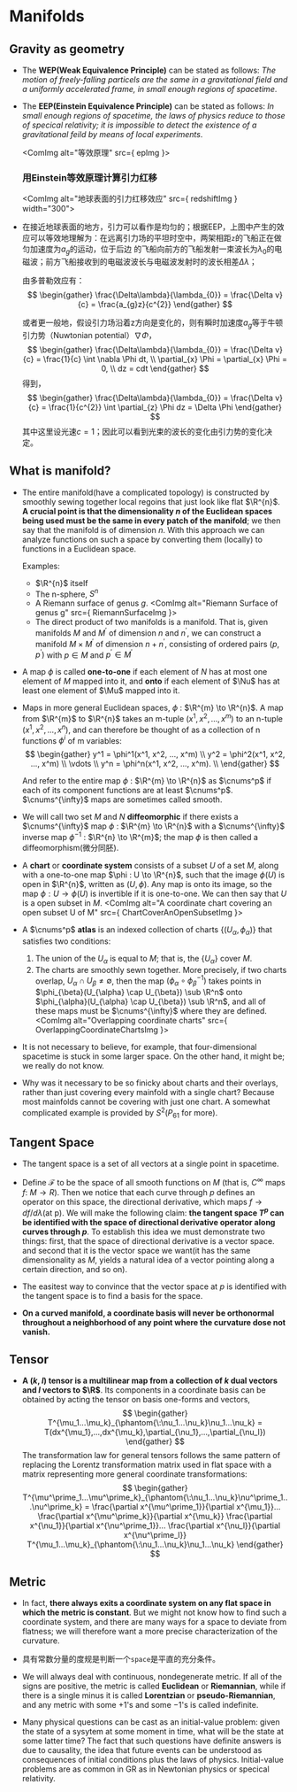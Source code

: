 
# Manifolds

## Gravity as geometry

* The **WEP(Weak Equivalence Principle)** can be stated as follows: *The motion of freely-falling particels are the same in a gravitational field and a uniformly accelerated frame, in small enough regions of spacetime*.

* The **EEP(Einstein Equivalence Principle)** can be stated as follows: *In small enough regions of spacetime, the laws of physics reduce to those of specical relativity; it is impossible to detect the existence of a gravitational feild by means of local experiments*.

  <ComImg alt="等效原理" src={ epImg }></ComImg>

  ### 用Einstein等效原理计算引力红移

  <ComImg alt="地球表面的引力红移效应" src={ redshiftImg } width="300"></ComImg>

* 在接近地球表面的地方，引力可以看作是均匀的；根据EEP，上图中产生的效应可以等效地理解为：在远离引力场的平坦时空中，两架相距`z`的飞船正在做匀加速度为$a_{g}$的运动，位于后边
的飞船向前方的飞船发射一束波长为$\lambda_{0}$的电磁波；前方飞船接收到的电磁波波长与电磁波发射时的波长相差$\Delta \lambda$；

  由多普勒效应有：
  $$
  \begin{gather}
  \frac{\Delta\lambda}{\lambda_{0}} = \frac{\Delta v}{c} = \frac{a_{g}z}{c^{2}}
  \end{gather}
  $$

  或者更一般地，假设引力场沿着z方向是变化的，则有瞬时加速度$a_{g}$等于牛顿引力势（Nuwtonian potential）$\nabla \Phi$，
  $$
  \begin{gather}
    \frac{\Delta\lambda}{\lambda_{0}} = \frac{\Delta v}{c} = \frac{1}{c} \int \nabla \Phi dt, \\
    \partial_{x} \Phi = \partial_{x} \Phi = 0, \\
    dz = cdt
  \end{gather}
  $$
  得到，
  $$
  \begin{gather}
    \frac{\Delta\lambda}{\lambda_{0}} = \frac{\Delta v}{c} = \frac{1}{c^{2}} \int \partial_{z} \Phi dz = \Delta \Phi
  \end{gather}
  $$
  其中这里设光速$c=1$；因此可以看到光束的波长的变化由引力势的变化决定。

## What is manifold?

* The entire manifold(have a complicated topology) is constructed by smoothly sewing together local regoins that just 
look like flat $\R^{n}$. **A crucial point is that the dimensionality $n$ of the Euclidean spaces being used must be the 
same in every patch of the manifold**; we then say that the manifold is of dimension $n$. With this approach we can analyze 
functions on such a space by converting them (locally) to functions in a Euclidean space.

  Examples: 

  * $\R^{n}$ itself
  * The n-sphere, $S^{n}$
  * A Riemann surface of genus $g$.
  <ComImg alt="Riemann Surface of genus g" src={ RiemannSurfaceImg }></ComImg>
  * The direct product of two manifolds is a manifold. That is, given manifolds $M$ and $M^{\prime}$ of dimension $n$ and 
  $n^{\prime}$, we can construct a manifold $M \times M^{\prime}$ of dimension $n + n^{\prime}$, consisting of ordered 
  pairs $(p, p^{\prime})$ with $p \in M$ and $p^{\prime} \in M^{\prime}$

* A map $\phi$ is called **one-to-one** if each element of $N$ has at most one element of $M$ mapped into it, and **onto** 
if each element of $\Nu$ has at least one element of $\Mu$ mapped into it.

* Maps in more general Euclidean spaces, $\phi$ : $\R^{m} \to \R^{n}$. A map from $\R^{m}$ to $\R^{n}$ takes an m-tuple
$(x^1, x^2, ..., x^m)$ to an n-tuple $(x^1, x^2, ..., x^n)$, and can therefore be thought of as a collection of n 
functions $\phi^i$ of m variables: 
  $$
  \begin{gather}
    y^1 = \phi^1(x^1, x^2, ..., x^m) \\
    y^2 = \phi^2(x^1, x^2, ..., x^m) \\
    \vdots \\
    y^n = \phi^n(x^1, x^2, ..., x^m). \\
  \end{gather}
  $$

  And refer to the entire map $\phi$ : $\R^{m} \to \R^{n}$ as $\cnums^p$ if each of its component functions are at least 
$\cnums^p$. $\cnums^{\infty}$ maps are sometimes called smooth.

* We will call two set $M$ and $N$ **diffeomorphic** if there exists a $\cnums^{\infty}$ map $\phi$ : $\R^{m} \to \R^{n}$ 
with a $\cnums^{\infty}$ inverse map $\phi^{-1}$ : $\R^{n} \to \R^{m}$; the map $\phi$ is then called a diffeomorphism(微分同胚).

* A **chart** or **coordinate system** consists of a subset $U$ of a set $M$, along with a one-to-one map $\phi : U \to \R^{n}$, 
such that the image $\phi(U)$ is open in $\R^{n}$, written as $(U, \phi)$. Any map is onto its image, so the map $\phi : U \to \phi(U)$ 
is invertible if it is one-to-one. We can then say that $U$ is a open subset in $M$.
<ComImg alt="A coordinate chart covering an open subset U of M" src={ ChartCoverAnOpenSubsetImg }></ComImg>

* A $\cnums^p$ **atlas** is an indexed collection of charts $\{(U_{\alpha}, \phi_{\alpha})\}$ that satisfies two conditions: 
  1. The union of the $U_{\alpha}$ is equal to $M$; that is, the $\{U_{\alpha}\}$ cover $M$.
  2. The charts are smoothly sewn together. More precisely, if two charts overlap, $U_{\alpha} \cap U_{\beta} \neq \emptyset$, 
  then the map $(\phi_{\alpha} \circ \phi_{\beta}^{-1})$ takes points in $\phi_{\beta}(U_{\alpha} \cap U_{\beta}) \sub \R^n$ 
  onto $\phi_{\alpha}(U_{\alpha} \cap U_{\beta}) \sub \R^n$, and all of these maps must be $\cnums^{\infty}$ where they are 
  defined.
  <ComImg alt="Overlapping coordinate charts" src={ OverlappingCoordinateChartsImg }></ComImg>

* It is not necessary to believe, for example, that four-dimensional spacetime is stuck in some larger space. On the other hand, 
it might be; we really do not know.

* Why was it necessary to be so finicky about charts and their overlays, rather than just covering every mainfold with a single chart? 
Because most mainfolds cannot be covering with just one chart. A somewhat complicated example is provided by $S^{2}$($P_{61}$ for more).

## Tangent Space

* The tangent space is a set of all vectors at a single point in spacetime.

* Define $\mathcal{F}$ to be the space of all smooth functions on $M$ (that is, $C^{\infty}$ maps $f$: $M \to R$). Then we notice that 
each curve through $p$ defines an operator on this space, the directional derivative, which maps $f \to df/d\lambda$(at p). We will 
make the following claim: **the tangent space $T^{p}$ can be identified with the space of directional derivative operator along curves 
through $p$**. To establish this idea we must demonstrate two things: first, that the space of directional derivative is a vector space. 
and second that it is the vector space we want(it has the same dimensionality as $M$, yields a natural idea of a vector pointing along a 
certain direction, and so on).

* The easitest way to convince that the vector space at $p$ is identified with the tangent space is to find a basis for the space.

* **On a curved manifold, a coordinate basis will never be orthonormal throughout a neighborhood of any point where the curvature 
dose not vanish.**

## Tensor

* **A ($k$, $l$) tensor is a multilinear map from a collection of $k$ dual vectors and $l$ vectors to $\R$**. Its components
in a coordinate basis can be obtained by acting the tensor on basis one-forms and vectors,
  $$
  \begin{gather}
    T^{\mu_1...\mu_k}_{\phantom{\:\nu_1...\nu_k}\nu_1...\nu_k} = T(dx^{\mu_1},...,dx^{\mu_k},\partial_{\nu_1},...,\partial_{\nu_l})
  \end{gather}
  $$
  The transformation law for general tensors follows the same pattern of replacing the Lorentz transformation matrix used in flat space
with a matrix representing more general coordinate transformations:
  $$
  \begin{gather}
    T^{\mu^\prime_1...\mu^\prime_k}_{\phantom{\:\nu_1...\nu_k}\nu^\prime_1...\nu^\prime_k}
    = \frac{\partial x^{\mu^\prime_1}}{\partial x^{\mu_1}}...
    \frac{\partial x^{\mu^\prime_k}}{\partial x^{\mu_k}}
    \frac{\partial x^{\nu_1}}{\partial x^{\nu^\prime_1}}...
    \frac{\partial x^{\nu_l}}{\partial x^{\nu^\prime_l}}
    T^{\mu_1...\mu_k}_{\phantom{\:\nu_1...\nu_k}\nu_1...\nu_k}
  \end{gather}
  $$

## Metric

* In fact, **there always exits a coordinate system on any flat space in which the metric is constant**. But we might not know how 
to find such a coordinate system, and there are many ways for a space to deviate from flatness; we will therefore want a more 
precise characterization of the curvature.

* 具有常数分量的度规是判断一个`space`是平直的充分条件。

* We will always deal with continuous, nondegenerate metric. If all of the signs are positive, the metric is called **Euclidean** or 
**Riemannian**, while if there is a single minus it is called **Lorentzian** or **pseudo-Riemannian**, and any metric with some $+1$'s 
and some $-1$'s is called indefinite.

* Many physical questions can be cast as an initial-value problem: given the state of a sysytem at some moment in time, what will be 
the state at some latter time? The fact that such questions have definite answers is due to causality, the idea that future events can 
be understood as consequences of initial conditions plus the laws of physics. Initial-value problems are as common in GR as in Newtonian 
physics or specical relativity.